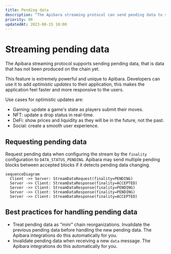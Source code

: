 ```yaml
---
title: Pending data
description: "The Apibara streaming protocol can send pending data to subscribed clients."
priority: 90
updatedAt: 2023-08-15 10:00
---
```


# Streaming pending data

The Apibara streaming protocol supports sending pending data, that is data that
has not been produced on the chain yet.

This feature is extremely powerful and unique to Apibara. Developers can use it
to add _optimistic updates_ to their application, this makes the application feel
faster and more responsive to the users.

Use cases for optimistic updates are:

 - Gaming: update a game's state as players submit their moves.
 - NFT: update a drop status in real-time.
 - DeFi: show prices and liquidity as they will be in the future, not the past.
 - Social: create a smooth user experience.


## Requesting pending data

Request pending data when configuring the stream by the `finality`
configuration to `DATA_STATUS_PENDING`. Apibara may send multiple pending
blocks between accepted blocks if it detects pending data changing.


```mermaid
sequenceDiagram
  Client ->> Server: StreamDataRequest(finality=PENDING)
  Server ->> Client: StreamDataResponse(finality=ACCEPTED)
  Server ->> Client: StreamDataResponse(finality=PENDING)
  Server ->> Client: StreamDataResponse(finality=PENDING)
  Server ->> Client: StreamDataResponse(finality=ACCEPTED)
```

## Best practices for handling pending data

 - Treat pending data as _"mini"_ chain reorganizations. Invalidate the previous
 pending data before handling the new pending data. The Apibara integrations do
 this automatically for you.
 - Invalidate pending data when receiving a new `data` message. The Apibara integrations
 do this automatically for you.
